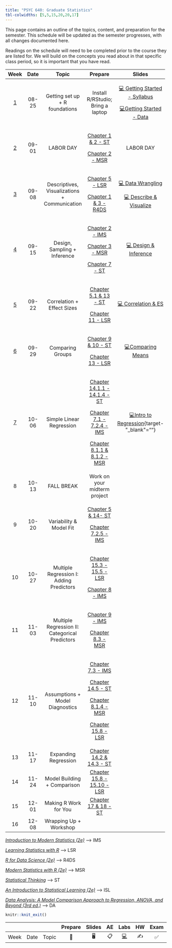 ```yaml
---
title: "PSYC 640: Graduate Statistics"
tbl-colwidths: [5,5,15,20,20,17]
---
```


This page contains an outline of the topics, content, and preparation for the semester. This schedule will be updated as the semester progresses, with all changes documented here.

::: callout-important
Readings on the schedule will need to be completed prior to the course they are listed for. We will build on the concepts you read about in that specific class period, so it is important that you have read.
:::

<div>

+-------------------------+---------+------------------------------------------------+---------------------------------------------------------------------------------------------------------------+-------------------------------------------------------------------------------+-------------------------------------------------------------------+
| Week                    | Date    | Topic                                          | Prepare                                                                                                       | Slides                                                                        | Labs                                                              |
+:=======================:+:=======:+:==============================================:+:=============================================================================================================:+:=============================================================================:+:=================================================================:+
| [1](/weeks/week-1.html) | 08-25   | Getting set up + R foundations                 | Install R/RStudio; Bring a laptop                                                                             | [💻 Getting Started - Syllabus](../slides/lec-1_syl.html){target="_blank"}    | [Lab 1 - Intro to Data Workflow](/labs/lab-1_data-workflow.html)  |
|                         |         |                                                |                                                                                                               |                                                                               |                                                                   |
|                         |         |                                                |                                                                                                               | [💻Getting Started - Data](../slides/lec-1_background.html){target="_blank"}  |                                                                   |
+-------------------------+---------+------------------------------------------------+---------------------------------------------------------------------------------------------------------------+-------------------------------------------------------------------------------+-------------------------------------------------------------------+
| [2](weeks/week-2.html)  | 09-01   | LABOR DAY                                      | [Chapter 1 & 2 - ST](https://statsthinking21.github.io/statsthinking21-core-site/){target="_blank"}           | LABOR DAY                                                                     | [Lab 2 - Data Wrangling](/labs/lab-2_data-wrangling.html)         |
|                         |         |                                                |                                                                                                               |                                                                               |                                                                   |
|                         |         |                                                | [Chapter 2 - MSR](https://www.modernstatisticswithr.com/){target="_blank"}                                    |                                                                               |                                                                   |
+-------------------------+---------+------------------------------------------------+---------------------------------------------------------------------------------------------------------------+-------------------------------------------------------------------------------+-------------------------------------------------------------------+
| [3](weeks/week-3.html)  | 09-08   | Descriptives, Visualizations + Communication   | [Chapter 5 - LSR](https://learningstatisticswithr.com/book/){target="_blank"}                                 | [💻 Data Wrangling](../slides/lec-3_wrangle.html){target="_blank"}            | [Lab 3](/labs/lab-3_describe-viz.html)                            |
|                         |         |                                                |                                                                                                               |                                                                               |                                                                   |
|                         |         |                                                | [Chapter 1 & 3 - R4DS](https://r4ds.hadley.nz/){target="_blank"}                                              | [💻 Describe & Visualize](../slides/lec-3_desc-viz.html){target="_blank"}     |                                                                   |
+-------------------------+---------+------------------------------------------------+---------------------------------------------------------------------------------------------------------------+-------------------------------------------------------------------------------+-------------------------------------------------------------------+
| [4](weeks/week-4.html)  | 09-15   | Design, Sampling + Inference                   | [Chapter 2 - IMS](https://openintro-ims.netlify.app/){target="_blank"}                                        | [💻 Design & Inference](/slides/lec-4_design-inference.html){target="_blank"} | [Lab 4 - Intro to Inference](/labs/lab-4.html){target="_blank"}   |
|                         |         |                                                |                                                                                                               |                                                                               |                                                                   |
|                         |         |                                                | [Chapter 3 - MSR](https://www.modernstatisticswithr.com/){target="_blank"}                                    |                                                                               | Statistical Check                                                 |
|                         |         |                                                |                                                                                                               |                                                                               |                                                                   |
|                         |         |                                                | [Chapter 7 - ST](https://statsthinking21.github.io/statsthinking21-core-site/){target="_blank"}               |                                                                               |                                                                   |
+-------------------------+---------+------------------------------------------------+---------------------------------------------------------------------------------------------------------------+-------------------------------------------------------------------------------+-------------------------------------------------------------------+
| [5](weeks/week-5.html)  | 09-22   | Correlation + Effect Sizes                     | [Chapter 5.1 & 13 - ST](https://statsthinking21.github.io/statsthinking21-core-site/){target="_blank"}        | [💻 Correlation & ES](/slides/lec-5_correlation.html){target="_blank"}        | [Lab 5 - Correlation & ES](/labs/lab-5_cor.html){target="_blank"} |
|                         |         |                                                |                                                                                                               |                                                                               |                                                                   |
|                         |         |                                                | [Chapter 11 - LSR](https://learningstatisticswithr.com/book/){target="_blank"}                                |                                                                               |                                                                   |
+-------------------------+---------+------------------------------------------------+---------------------------------------------------------------------------------------------------------------+-------------------------------------------------------------------------------+-------------------------------------------------------------------+
| [6](weeks/week-6.html)  | 09-29   | Comparing Groups                               | [Chapter 9 & 10 - ST](https://statsthinking21.github.io/statsthinking21-core-site/){target="_blank"}          | [💻Comparing Means](slides/lec-6_mean.html){target="_blank"}                  | [Lab 6 - Compare Means](/labs/lab-6.html){target="_blank"}        |
|                         |         |                                                |                                                                                                               |                                                                               |                                                                   |
|                         |         |                                                | [Chapter 13 - LSR](https://learningstatisticswithr.com/book/){target="_blank"}                                |                                                                               |                                                                   |
+-------------------------+---------+------------------------------------------------+---------------------------------------------------------------------------------------------------------------+-------------------------------------------------------------------------------+-------------------------------------------------------------------+
| [7](weeks/week-7.html)  | 10-06   | Simple Linear Regression                       | [Chapter 14.1.1 - 14.1.4 - ST](https://statsthinking21.github.io/statsthinking21-core-site/){target="_blank"} | [💻Intro to Regression](slides/lec7_regression.html){target-\"_blank\"=""}    | [MIDTERM PROJECT](labs/midterm-proj.html)                         |
|                         |         |                                                |                                                                                                               |                                                                               |                                                                   |
|                         |         |                                                | [Chapter 7.1 - 7.2.4 - IMS](https://openintro-ims.netlify.app/){target="_blank"}                              |                                                                               |                                                                   |
|                         |         |                                                |                                                                                                               |                                                                               |                                                                   |
|                         |         |                                                | [Chapter 8.1.1 & 8.1.2 - MSR](https://www.modernstatisticswithr.com/){target="_blank"}                        |                                                                               |                                                                   |
+-------------------------+---------+------------------------------------------------+---------------------------------------------------------------------------------------------------------------+-------------------------------------------------------------------------------+-------------------------------------------------------------------+
| 8                       | 10-13   | FALL BREAK                                     | Work on your midterm project                                                                                  |                                                                               |                                                                   |
+-------------------------+---------+------------------------------------------------+---------------------------------------------------------------------------------------------------------------+-------------------------------------------------------------------------------+-------------------------------------------------------------------+
| 9                       | 10-20   | Variability & Model Fit                        | [Chapter 5 & 14- ST](https://statsthinking21.github.io/statsthinking21-core-site/){target="_blank"}           |                                                                               |                                                                   |
|                         |         |                                                |                                                                                                               |                                                                               |                                                                   |
|                         |         |                                                | [Chapter 7.2.5 - IMS](https://openintro-ims.netlify.app/){target="_blank"}                                    |                                                                               |                                                                   |
+-------------------------+---------+------------------------------------------------+---------------------------------------------------------------------------------------------------------------+-------------------------------------------------------------------------------+-------------------------------------------------------------------+
| 10                      | 10-27   | Multiple Regression I: Adding Predictors       | [Chapter 15.3 - 15.5 - LSR](https://learningstatisticswithr.com/book/){target="_blank"}                       |                                                                               |                                                                   |
|                         |         |                                                |                                                                                                               |                                                                               |                                                                   |
|                         |         |                                                | [Chapter 8 - IMS](https://openintro-ims.netlify.app/){target="_blank"}                                        |                                                                               |                                                                   |
+-------------------------+---------+------------------------------------------------+---------------------------------------------------------------------------------------------------------------+-------------------------------------------------------------------------------+-------------------------------------------------------------------+
| 11                      | 11-03   | Multiple Regression II: Categorical Predictors | [Chapter 9 - IMS](https://openintro-ims.netlify.app/){target="_blank"}                                        |                                                                               |                                                                   |
|                         |         |                                                |                                                                                                               |                                                                               |                                                                   |
|                         |         |                                                | [Chapter 8.3 - MSR](https://www.modernstatisticswithr.com/){target="_blank"}                                  |                                                                               |                                                                   |
+-------------------------+---------+------------------------------------------------+---------------------------------------------------------------------------------------------------------------+-------------------------------------------------------------------------------+-------------------------------------------------------------------+
| 12                      | 11-10   | Assumptions + Model Diagnostics                | [Chapter 7.3 - IMS](https://openintro-ims.netlify.app/){target="_blank"}                                      |                                                                               |                                                                   |
|                         |         |                                                |                                                                                                               |                                                                               |                                                                   |
|                         |         |                                                | [Chapter 14.5 - ST](https://statsthinking21.github.io/statsthinking21-core-site/){target="_blank"}            |                                                                               |                                                                   |
|                         |         |                                                |                                                                                                               |                                                                               |                                                                   |
|                         |         |                                                | [Chapter 8.1.4 - MSR](https://www.modernstatisticswithr.com/){target="_blank"}                                |                                                                               |                                                                   |
|                         |         |                                                |                                                                                                               |                                                                               |                                                                   |
|                         |         |                                                | [Chapter 15.8 - LSR](https://learningstatisticswithr.com/book/){target="_blank"}                              |                                                                               |                                                                   |
+-------------------------+---------+------------------------------------------------+---------------------------------------------------------------------------------------------------------------+-------------------------------------------------------------------------------+-------------------------------------------------------------------+
| 13                      | 11-17   | Expanding Regression                           | [Chapter 14.2 & 14.3 - ST](https://statsthinking21.github.io/statsthinking21-core-site/){target="_blank"}     |                                                                               |                                                                   |
+-------------------------+---------+------------------------------------------------+---------------------------------------------------------------------------------------------------------------+-------------------------------------------------------------------------------+-------------------------------------------------------------------+
| 14                      | 11-24   | Model Building + Comparison                    | [Chapter 15.8 - 15.10 - LSR](https://learningstatisticswithr.com/book/){target="_blank"}                      |                                                                               |                                                                   |
+-------------------------+---------+------------------------------------------------+---------------------------------------------------------------------------------------------------------------+-------------------------------------------------------------------------------+-------------------------------------------------------------------+
| 15                      | 12-01   | Making R Work for You                          | [Chapter 17 & 18 - ST](https://statsthinking21.github.io/statsthinking21-core-site/){target="_blank"}         |                                                                               |                                                                   |
+-------------------------+---------+------------------------------------------------+---------------------------------------------------------------------------------------------------------------+-------------------------------------------------------------------------------+-------------------------------------------------------------------+
| 16                      | 12-08   | Wrapping Up + Workshop                         |                                                                                                               |                                                                               |                                                                   |
+-------------------------+---------+------------------------------------------------+---------------------------------------------------------------------------------------------------------------+-------------------------------------------------------------------------------+-------------------------------------------------------------------+

</div>

[*Introduction to Modern Statistics (2e)*](https://openintro-ims.netlify.app/){target="_blank"} –\> IMS

[*Learning Statistics with R*](https://learningstatisticswithr.com/book/){target="_blank"} –\> LSR

[*R for Data Science (2e)*](https://r4ds.hadley.nz/){target="_blank"} –\> R4DS

[*Modern Statistics with R (2e)*](https://www.modernstatisticswithr.com/){target="_blank"} –\> MSR

[*Statistical Thinking*](https://statsthinking21.github.io/statsthinking21-core-site/){target="_blank"} –\> ST

[*An Introduction to Statistical Learning (2e)*](https://www.statlearning.com/){target="_blank"} –\> ISL

[*Data Analysis: A Model Comparison Approach to Regression, ANOVA, and Beyond (3rd ed.)*](https://sadbhavnapublications.org/research-enrichment-material/2-Statistical-Books/Data-Analysis-A-Model-Comparison-Approach-To-Regression,-ANOVA,-and-Beyond.pdf){target="_blank"} –\> DA

```r
knitr::knit_exit()
```

|      |      |       | Prepare | Slides | AE  |  Labs  | HW  | Exam | Project |
|------|------|-------|:-------:|:------:|:---:|:------:|:---:|:----:|:-------:|
| Week | Date | Topic |   📖    |   🖥️   | 📋  | [💻]() | ✍️  |  ✅  |   📂    |
